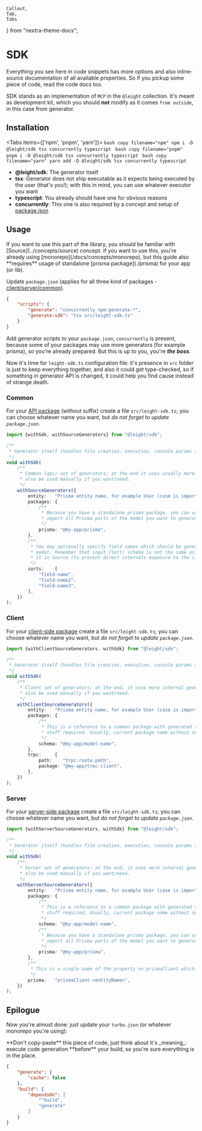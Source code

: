     Callout,
    Tab,
    Tabs
} from "nextra-theme-docs";

# SDK

<Callout type="info" emoji="ℹ️">
    Everything you see here in code snippets has more options and also inline-source documentation of all available properties. So
    if you pickup some piece of code, read the code docs too.
</Callout>

SDK stands as an implementation of `MCP` in the `@leight` collection. It's meant as development kit, which you should **not** modify
as it comes `from outside`, in this case from generator.

## Installation

<Tabs items={['npm', 'pnpm', 'yarn']}>
    <Tab>
        ```bash copy filename="npm"
        npm i -D @leight/sdk tsx concurrently typescript
        ```
    </Tab>
    <Tab>
        ```bash copy filename="pnpm"
        pnpm i -D @leight/sdk tsx concurrently typescript
        ```
    </Tab>
    <Tab>
        ```bash copy filename="yarn"
        yarn add -D @leight/sdk tsx concurrently typescript
        ```
    </Tab>
</Tabs>

- **@leight/sdk**: The generator itself
- **tsx**: Generator does not ship executable as it expects being executed by the user (that's you!); with this in mind, you can use whatever executor you want
- **typescript**: You already should have one for obvious reasons
- **concurrently**: This one is also required by a concept and setup of [package.json](../concepts/package.json)

## Usage

<Callout type="info" emoji="ℹ️">
    If you want to use this part of the library, you should be familiar with [Source](../concepts/source) concept.
</Callout>

<Callout>
    If you want to use this, you're already using [monorepo](/docs/concepts/monorepo), but this guide also **requires** usage of standalone [prisma package](./prisma) for your app (or lib).
</Callout>

Update `package.json` (applies for all three kind of packages - [client/server/common](/docs/concepts/code-splitting)).

```json copy
{
    "scripts": {
        "generate": "concurrently npm:generate:*",
        "generate:sdk": "tsx src/leight-sdk.ts"
    }
}
```

Add generator scripts to your `package.json`; `concurrently` is present, because some of your packages may use more generators (for example prisma), so you're already prepared. But this is up to you, you're
_**the boss**_.

Now it's time for `leight-sdk.ts` configuration file: it's presence in `src` folder is just to keep everything together, and also it could get type-checked, so if something in generator API is changed, it could
help you find cause instead of strange death.

### Common

For your [API package](/docs/concepts/code-splitting#the-others) (without suffix) create a file `src/leight-sdk.ts`; you can choose whatever name you want, but _do not forget to update `package.json`_.

```ts filename="src/leight-sdk.ts" copy
import {withSdk, withSourceGenerators} from "@leight/sdk";

/**
 * Generator itself (handles file creation, execution, console params stuff and others...)
 */
void withSdk(
	/**
     * Common (api) set of generators; at the end it uses usually more internal generators, which could
     * also be used manually if you want/need.
     */
	withSourceGenerators({
        entity:   "Prisma entity name, for example User (case is important); this is used to generate Schemas",
        packages: {
            /**
             * Because you have a standalone prisma package, you can use it here, so generator can properly
             * import all Prisma parts of the model you want to generate.
             */
            prisma: "@my-app/prisma",
        },
        /**
         * You may optionally specify field names which should be generated in your SortSchema for the given
         * model. Remember that input (Sort) schema is not the same as OrderBy in Prisma, you have to handle
         * it in Source (to prevent direct internals exposure to the client).
         */
        sorts:    [
            "field-name",
            "field-name2",
            "field-name3",
        ],
    })
);
```

### Client

For your [client-side package](/docs/concepts/code-splitting#client) create a file `src/leight-sdk.ts`; you can choose whatever name you want, but _do not forget to update `package.json`_.

```ts filename="src/leight-sdk.ts" copy
import {withClientSourceGenerators, withSdk} from "@leight/sdk";

/**
 * Generator itself (handles file creation, execution, console params stuff and others...)
 */
void withSdk(
	/**
     * Client set of generators; at the end, it uses more internal generators, which could
     * also be used manually if you want/need.
     */
	withClientSourceGenerators({
        entity:   "Prisma entity name, for example User (case is important); this is used to generate Schemas",
        packages: {
            /**
             * This is a reference to a common package with generated schemas, interfaces and other
             * stuff required. Usually, current package name without suffix.
             */
            schema: "@my-app/model-name",
        },
        trpc:     {
            path:    "trpc.route.path",
            package: "@my-app/trpc-client",
        },
    })
);
```

### Server

For your [server-side package](/docs/concepts/code-splitting#server) create a file `src/leight-sdk.ts`; you can choose whatever name you want, but _do not forget to update `package.json`_.

```ts filename="src/leight-sdk.ts" copy
import {withServerSourceGenerators, withSdk} from "@leight/sdk";

/**
 * Generator itself (handles file creation, execution, console params stuff and others...)
 */
void withSdk(
	/**
     * Server set of generators; at the end, it uses more internal generators, which could
     * also be used manually if you want/need.
     */
	withServerSourceGenerators({
        entity:   "Prisma entity name, for example User (case is important); this is used to generate Schemas",
        packages: {
            /**
             * This is a reference to a common package with generated schemas, interfaces and other
             * stuff required. Usually, current package name without suffix.
             */
            schema: "@my-app/model-name",
            /**
             * Because you have a standalone prisma package, you can use it here, so generator can properly
             * import all Prisma parts of the model you want to generate.
             */
            prisma: "@my-app/prisma",
        },
        /**
         * This is a single name of the property on prismaClient which will be generated into the Source.
         */
        prisma:   "prismaClient.<entityName>",
    })
);
```

## Epilogue

Now you're almost done: just update your `turbo.json` (or whatever monorepo you're using):

<Callout type="info" emoji="ℹ️">
    **Don't copy-paste** this piece of code, just think about it's _meaning_: execute code generation **before** your build, so you're sure
    everything is in the place.
</Callout>

```json filename="turbo.json"
{
    "generate": {
        "cache": false
    },
    "build": {
        "dependsOn": [
            "^build",
            "generate"
        ]
    }
}
```
